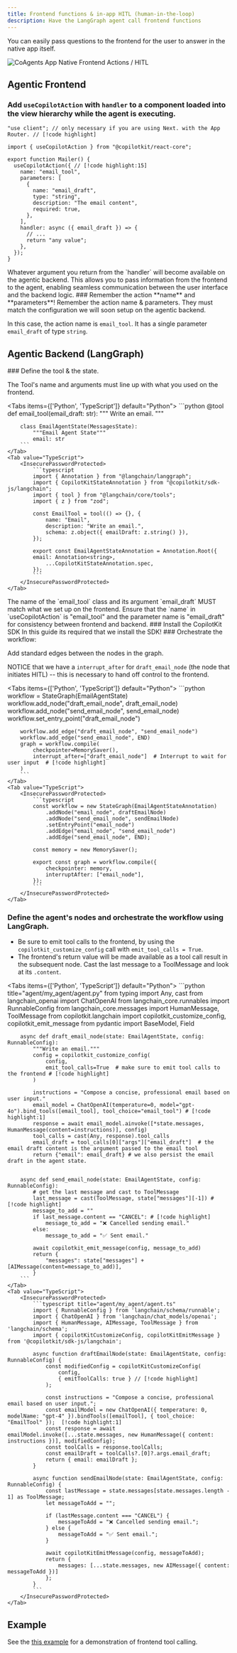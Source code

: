 ```yaml
---
title: Frontend functions & in-app HITL (human-in-the-loop)
description: Have the LangGraph agent call frontend functions
---
```


You can easily pass questions to the frontend for the user to answer in the native app itself.

<Frame className="my-2">
  <img
    src="/images/coagents/app-native-CoAgents-hitl.gif"
    alt="CoAgents App Native Frontend Actions / HITL"
    className="w-3/4 mx-auto"
  />
</Frame>

## Agentic Frontend

<Steps>

<Step>

### Add `useCopilotAction` with `handler` to a component loaded into the view hierarchy while the agent is executing.

```tsx filename="app/Mailer.tsx"
"use client"; // only necessary if you are using Next. with the App Router. // [!code highlight]

import { useCopilotAction } from "@copilotkit/react-core";

export function Mailer() {
  useCopilotAction({ // [!code highlight:15]
    name: "email_tool",
    parameters: [
      {
        name: "email_draft",
        type: "string",
        description: "The email content",
        required: true,
      },
    ],
    handler: async ({ email_draft }) => {
      // ...
      return "any value";
    },
  });
}
```

<Callout type="info">
  Whatever argument you return from the `handler` will become available on the agentic backend. This allows you to pass information from the frontend to the agent, enabling seamless communication between the user interface and the backend logic.
</Callout>

</Step>


<Step>
### Remember the action **name** and **parameters**!
Remember the action name & parameters. They must match the configuration we will soon setup on the agentic backend.

In this case, the action name is `email_tool`. It has a single parameter `email_draft` of type `string`.

</Step>
</Steps>


## Agentic Backend (LangGraph)

<Steps>

<Step>
### Define the tool & the state.

The Tool's name and arguments must line up with what you used on the frontend.

<Tabs items={['Python', 'TypeScript']} default="Python">
    <Tab value="Python">
        ```python
        @tool
        def email_tool(email_draft: str):
            """
            Write an email.
            """

        class EmailAgentState(MessagesState):
            """Email Agent State"""
            email: str
        ```
    </Tab>
    <Tab value="TypeScript">
        <InsecurePasswordProtected>
            ```typescript
            import { Annotation } from "@langchain/langgraph";
            import { CopilotKitStateAnnotation } from "@copilotkit/sdk-js/langchain";
            import { tool } from "@langchain/core/tools";
            import { z } from "zod";

            const EmailTool = tool(() => {}, {
                name: "Email",
                description: "Write an email.",
                schema: z.object({ emailDraft: z.string() }),
            });

            export const EmailAgentStateAnnotation = Annotation.Root({
            email: Annotation<string>,
                ...CopilotKitStateAnnotation.spec,
            });
            ```
        </InsecurePasswordProtected>
    </Tab>
</Tabs>

<Callout type="warning">
  The name of the `email_tool` class and its argument `email_draft` MUST match what
  we set up on the frontend. Ensure that the `name` in `useCopilotAction` is
  "email_tool" and the parameter name is "email_draft" for consistency between
  frontend and backend.
</Callout>

</Step>
<Step>
### Install the CopilotKit SDK
<InstallSDKSnippet components={props.components}/>
In this guide its required that we install the SDK!
</Step>
<Step>
### Orchestrate the workflow:

Add standard edges between the nodes in the graph.

NOTICE that we have a `interrupt_after` for `draft_email_node` (the node that initiates HITL) -- this is necessary to hand off control to the frontend.

<Tabs items={['Python', 'TypeScript']} default="Python">
    <Tab value="Python">
        ```python
        workflow = StateGraph(EmailAgentState)
        workflow.add_node("draft_email_node", draft_email_node)
        workflow.add_node("send_email_node", send_email_node)
        workflow.set_entry_point("draft_email_node")

        workflow.add_edge("draft_email_node", "send_email_node")
        workflow.add_edge("send_email_node", END)
        graph = workflow.compile(
            checkpointer=MemorySaver(),
            interrupt_after=["draft_email_node"]  # Interrupt to wait for user input  # [!code highlight]
        )
        ```
    </Tab>
    <Tab value="TypeScript">
        <InsecurePasswordProtected>
            ```typescript
            const workflow = new StateGraph(EmailAgentStateAnnotation)
                .addNode("email_node", draftEmailNode)
                .addNode("send_email_node", sendEmailNode)
                .setEntryPoint("email_node")
                .addEdge("email_node", "send_email_node")
                .addEdge("send_email_node", END);

            const memory = new MemorySaver();

            export const graph = workflow.compile({
                checkpointer: memory,
                interruptAfter: ["email_node"],
            });
            ```
        </InsecurePasswordProtected>
    </Tab>
</Tabs>

</Step>

<Step>

### Define the agent's nodes and orchestrate the workflow using LangGraph.

- Be sure to emit tool calls to the frontend, by using the `copilotkit_customize_config` call with `emit_tool_calls = True`.
- The frontend's return value will be made available as a tool call result in the subsequent node. Cast the last message to a ToolMessage and look at its `.content`.

<Tabs items={['Python', 'TypeScript']} default="Python">
    <Tab value="Python">
        ```python title="agent/my_agent/agent.py"
        from typing import Any, cast
        from langchain_openai import ChatOpenAI
        from langchain_core.runnables import RunnableConfig
        from langchain_core.messages import HumanMessage, ToolMessage
        from copilotkit.langchain import copilotkit_customize_config, copilotkit_emit_message
        from pydantic import BaseModel, Field

        async def draft_email_node(state: EmailAgentState, config: RunnableConfig):
            """Write an email."""
            config = copilotkit_customize_config(
                config,
                emit_tool_calls=True  # make sure to emit tool calls to the frontend # [!code highlight]
            )

            instructions = "Compose a concise, professional email based on user input."
            email_model = ChatOpenAI(temperature=0, model="gpt-4o").bind_tools([email_tool], tool_choice="email_tool") # [!code highlight:1]
            response = await email_model.ainvoke([*state.messages, HumanMessage(content=instructions)], config)
            tool_calls = cast(Any, response).tool_calls
            email_draft = tool_calls[0]["args"]["email_draft"]  # the email draft content is the argument passed to the email tool
            return {"email": email_draft} # we also persist the email draft in the agent state.


        async def send_email_node(state: EmailAgentState, config: RunnableConfig):
            # get the last message and cast to ToolMessage
            last_message = cast(ToolMessage, state["messages"][-1]) # [!code highlight]
            message_to_add = ""
            if last_message.content == "CANCEL": # [!code highlight]
                message_to_add = "❌ Cancelled sending email."
            else:
                message_to_add = "✅ Sent email."

            await copilotkit_emit_message(config, message_to_add)
            return {
                "messages": state["messages"] + [AIMessage(content=message_to_add)],
            }
        ```
    </Tab>
    <Tab value="TypeScript">
        <InsecurePasswordProtected>
            ```typescript title="agent/my_agent/agent.ts"
            import { RunnableConfig } from 'langchain/schema/runnable';
            import { ChatOpenAI } from 'langchain/chat_models/openai';
            import { HumanMessage, AIMessage, ToolMessage } from 'langchain/schema';
            import { copilotKitCustomizeConfig, copilotKitEmitMessage } from '@copilotkit/sdk-js/langchain';

            async function draftEmailNode(state: EmailAgentState, config: RunnableConfig) {
                const modifiedConfig = copilotKitCustomizeConfig(
                    config,
                    { emitToolCalls: true } // [!code highlight]
                );

                const instructions = "Compose a concise, professional email based on user input.";
                const emailModel = new ChatOpenAI({ temperature: 0, modelName: "gpt-4" }).bindTools([emailTool], { tool_choice: "EmailTool" });  [!code highlight:1]
                const response = await emailModel.invoke([...state.messages, new HumanMessage({ content: instructions })], modifiedConfig);
                const toolCalls = response.toolCalls;
                const emailDraft = toolCalls?.[0]?.args.email_draft;
                return { email: emailDraft };
            }

            async function sendEmailNode(state: EmailAgentState, config: RunnableConfig) {
                const lastMessage = state.messages[state.messages.length - 1] as ToolMessage;
                let messageToAdd = "";
                
                if (lastMessage.content === "CANCEL") {
                    messageToAdd = "❌ Cancelled sending email.";
                } else {
                    messageToAdd = "✅ Sent email.";
                }

                await copilotKitEmitMessage(config, messageToAdd);
                return {
                    messages: [...state.messages, new AIMessage({ content: messageToAdd })]
                };
            }
            ```
        </InsecurePasswordProtected>
    </Tab>
</Tabs>

</Step>

</Steps>

## Example

See the [this example](https://github.com/CopilotKit/CopilotKit/tree/main/examples/coagents-qa-native) for a demonstration of frontend tool calling.
